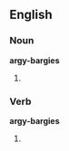==English==

===Noun===
'''argy-bargies'''

# {{plural of|[[argy-bargy]]}}

===Verb===
'''argy-bargies'''

# {{third-person singular of|[[argy-bargy]]}}